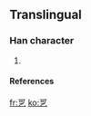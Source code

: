 ==Translingual==

===Han character===
{{Han char|rn=|rad=乙|as=5|sn=6|four=|canj=一弓口弓 (MNRN)}}

# {{defn|Han}}

====References====
{{Han ref|kx=0084.141|dkj=|dj=|hdz=|uh=3413|ud=13331|bh=|bd=}}



[[fr:㐓]]
[[ko:㐓]]